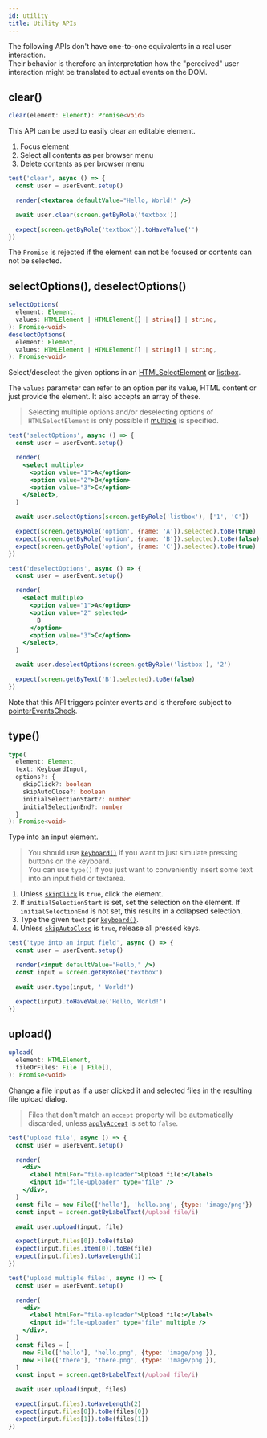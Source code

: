 ```yaml
---
id: utility
title: Utility APIs
---
```


The following APIs don't have one-to-one equivalents in a real user
interaction.  
Their behavior is therefore an interpretation how the "perceived" user
interaction might be translated to actual events on the DOM.

## clear()

```ts
clear(element: Element): Promise<void>
```

This API can be used to easily clear an editable element.

1. Focus element
1. Select all contents as per browser menu
1. Delete contents as per browser menu

```jsx
test('clear', async () => {
  const user = userEvent.setup()

  render(<textarea defaultValue="Hello, World!" />)

  await user.clear(screen.getByRole('textbox'))

  expect(screen.getByRole('textbox')).toHaveValue('')
})
```

The `Promise` is rejected if the element can not be focused or contents can not
be selected.

## <a name="selectoptions"/><a name="deselectoptions"/> selectOptions(), deselectOptions()

```ts
selectOptions(
  element: Element,
  values: HTMLElement | HTMLElement[] | string[] | string,
): Promise<void>
deselectOptions(
  element: Element,
  values: HTMLElement | HTMLElement[] | string[] | string,
): Promise<void>
```

Select/deselect the given options in an
[HTMLSelectElement](https://developer.mozilla.org/en-US/docs/Web/API/HTMLSelectElement)
or
[listbox](https://developer.mozilla.org/en-US/docs/Web/Accessibility/ARIA/Roles/listbox_role).

The `values` parameter can refer to an option per its value, HTML content or
just provide the element. It also accepts an array of these.

> Selecting multiple options and/or deselecting options of `HTMLSelectElement`
> is only possible if
> [multiple](https://developer.mozilla.org/en-US/docs/Web/HTML/Element/select#attr-multiple)
> is specified.

```jsx
test('selectOptions', async () => {
  const user = userEvent.setup()

  render(
    <select multiple>
      <option value="1">A</option>
      <option value="2">B</option>
      <option value="3">C</option>
    </select>,
  )

  await user.selectOptions(screen.getByRole('listbox'), ['1', 'C'])

  expect(screen.getByRole('option', {name: 'A'}).selected).toBe(true)
  expect(screen.getByRole('option', {name: 'B'}).selected).toBe(false)
  expect(screen.getByRole('option', {name: 'C'}).selected).toBe(true)
})
```

```jsx
test('deselectOptions', async () => {
  const user = userEvent.setup()

  render(
    <select multiple>
      <option value="1">A</option>
      <option value="2" selected>
        B
      </option>
      <option value="3">C</option>
    </select>,
  )

  await user.deselectOptions(screen.getByRole('listbox'), '2')

  expect(screen.getByText('B').selected).toBe(false)
})
```

Note that this API triggers pointer events and is therefore subject to
[pointerEventsCheck](options.mdx#pointereventscheck).

## type()

```ts
type(
  element: Element,
  text: KeyboardInput,
  options?: {
    skipClick?: boolean
    skipAutoClose?: boolean
    initialSelectionStart?: number
    initialSelectionEnd?: number
  }
): Promise<void>
```

Type into an input element.

> You should use [`keyboard()`](api-keyboard.mdx) if you want to just simulate
> pressing buttons on the keyboard.  
> You can use `type()` if you just want to conveniently insert some text into an
> input field or textarea.

1. Unless [`skipClick`](options.mdx#skipclick) is `true`, click the element.
1. If `initialSelectionStart` is set, set the selection on the element. If
   `initialSelectionEnd` is not set, this results in a collapsed selection.
1. Type the given `text` per [`keyboard()`](api-keyboard.mdx).
1. Unless [`skipAutoClose`](options.mdx#skipautoclose) is `true`, release all
   pressed keys.

```jsx
test('type into an input field', async () => {
  const user = userEvent.setup()

  render(<input defaultValue="Hello," />)
  const input = screen.getByRole('textbox')

  await user.type(input, ' World!')

  expect(input).toHaveValue('Hello, World!')
})
```

## upload()

```ts
upload(
  element: HTMLElement,
  fileOrFiles: File | File[],
): Promise<void>
```

Change a file input as if a user clicked it and selected files in the resulting
file upload dialog.

> Files that don't match an `accept` property will be automatically discarded,
> unless [`applyAccept`](options.mdx#applyaccept) is set to `false`.

```jsx
test('upload file', async () => {
  const user = userEvent.setup()

  render(
    <div>
      <label htmlFor="file-uploader">Upload file:</label>
      <input id="file-uploader" type="file" />
    </div>,
  )
  const file = new File(['hello'], 'hello.png', {type: 'image/png'})
  const input = screen.getByLabelText(/upload file/i)

  await user.upload(input, file)

  expect(input.files[0]).toBe(file)
  expect(input.files.item(0)).toBe(file)
  expect(input.files).toHaveLength(1)
})

test('upload multiple files', async () => {
  const user = userEvent.setup()

  render(
    <div>
      <label htmlFor="file-uploader">Upload file:</label>
      <input id="file-uploader" type="file" multiple />
    </div>,
  )
  const files = [
    new File(['hello'], 'hello.png', {type: 'image/png'}),
    new File(['there'], 'there.png', {type: 'image/png'}),
  ]
  const input = screen.getByLabelText(/upload file/i)

  await user.upload(input, files)

  expect(input.files).toHaveLength(2)
  expect(input.files[0]).toBe(files[0])
  expect(input.files[1]).toBe(files[1])
})
```
